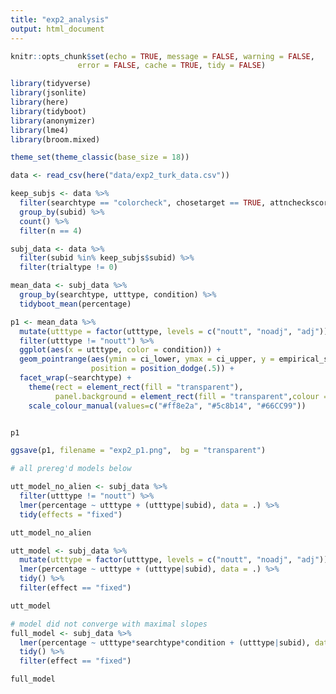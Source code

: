 ```yaml
---
title: "exp2_analysis"
output: html_document
---
```


```r
knitr::opts_chunk$set(echo = TRUE, message = FALSE, warning = FALSE, 
               error = FALSE, cache = TRUE, tidy = FALSE)

library(tidyverse)
library(jsonlite)
library(here)
library(tidyboot)
library(anonymizer)
library(lme4)
library(broom.mixed)

theme_set(theme_classic(base_size = 18))
```

```r
data <- read_csv(here("data/exp2_turk_data.csv"))

keep_subjs <- data %>%
  filter(searchtype == "colorcheck", chosetarget == TRUE, attncheckscore >= 6) %>%
  group_by(subid) %>%
  count() %>%
  filter(n == 4)

subj_data <- data %>%
  filter(subid %in% keep_subjs$subid) %>%
  filter(trialtype != 0) 

mean_data <- subj_data %>%
  group_by(searchtype, utttype, condition) %>%
  tidyboot_mean(percentage)
```

```r
p1 <- mean_data %>%
  mutate(utttype = factor(utttype, levels = c("noutt", "noadj", "adj"))) %>%
  filter(utttype != "noutt") %>%
  ggplot(aes(x = utttype, color = condition)) +
  geom_pointrange(aes(ymin = ci_lower, ymax = ci_upper, y = empirical_stat),
                  position = position_dodge(.5)) + 
  facet_wrap(~searchtype) +
    theme(rect = element_rect(fill = "transparent"),
          panel.background = element_rect(fill = "transparent",colour = NA))  +
    scale_colour_manual(values=c("#ff8e2a", "#5c8b14", "#66CC99"))


p1

ggsave(p1, filename = "exp2_p1.png",  bg = "transparent")
```

```r
# all prereg'd models below

utt_model_no_alien <- subj_data %>%
  filter(utttype != "noutt") %>%
  lmer(percentage ~ utttype + (utttype|subid), data = .) %>%
  tidy(effects = "fixed")

utt_model_no_alien

utt_model <- subj_data %>%
  mutate(utttype = factor(utttype, levels = c("noutt", "noadj", "adj"))) %>%
  lmer(percentage ~ utttype + (utttype|subid), data = .) %>%
  tidy() %>%
  filter(effect == "fixed")

utt_model

# model did not converge with maximal slopes
full_model <- subj_data %>%
  lmer(percentage ~ utttype*searchtype*condition + (utttype|subid), data = .) %>%
  tidy() %>%
  filter(effect == "fixed")

full_model
```